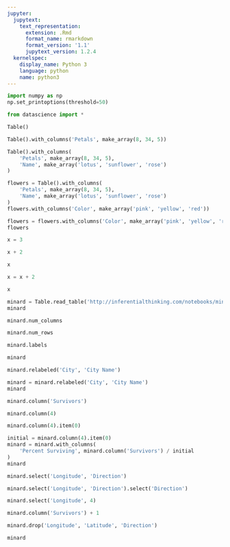 ```yaml
---
jupyter:
  jupytext:
    text_representation:
      extension: .Rmd
      format_name: rmarkdown
      format_version: '1.1'
      jupytext_version: 1.2.4
  kernelspec:
    display_name: Python 3
    language: python
    name: python3
---
```


```python
import numpy as np
np.set_printoptions(threshold=50)
```

```python
from datascience import *
```

```python
Table()
```

```python
Table().with_columns('Petals', make_array(8, 34, 5))
```

```python
Table().with_columns(
    'Petals', make_array(8, 34, 5),
    'Name', make_array('lotus', 'sunflower', 'rose')
)
```

```python
flowers = Table().with_columns(
    'Petals', make_array(8, 34, 5),
    'Name', make_array('lotus', 'sunflower', 'rose')
)
flowers.with_columns('Color', make_array('pink', 'yellow', 'red'))
```

```python
flowers = flowers.with_columns('Color', make_array('pink', 'yellow', 'red'))
flowers
```

```python
x = 3
```

```python
x + 2
```

```python
x
```

```python
x = x + 2
```

```python
x
```

```python
minard = Table.read_table('http://inferentialthinking.com/notebooks/minard.csv')
minard
```

```python
minard.num_columns
```

```python
minard.num_rows
```

```python
minard.labels
```

```python
minard
```

```python
minard.relabeled('City', 'City Name')
```

```python
minard = minard.relabeled('City', 'City Name')
minard
```

```python
minard.column('Survivors')
```

```python
minard.column(4)
```

```python
minard.column(4).item(0)
```

```python
initial = minard.column(4).item(0)
minard = minard.with_columns(
    'Percent Surviving', minard.column('Survivors') / initial
)
minard
```

```python
minard.select('Longitude', 'Direction')
```

```python
minard.select('Longitude', 'Direction').select('Direction')
```

```python
minard.select('Longitude', 4)
```

```python
minard.column('Survivors') + 1
```

```python
minard.drop('Longitude', 'Latitude', 'Direction')
```

```python
minard
```

```python

```
